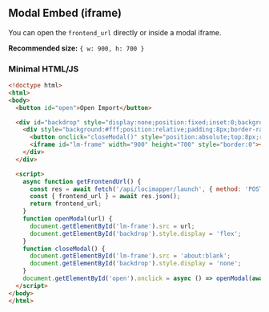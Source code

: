 ## Modal Embed (iframe)

You can open the `frontend_url` directly or inside a modal iframe.

**Recommended size:** `{ w: 900, h: 700 }`

### Minimal HTML/JS
```html
<!doctype html>
<html>
<body>
  <button id="open">Open Import</button>

  <div id="backdrop" style="display:none;position:fixed;inset:0;background:rgba(0,0,0,.4);align-items:center;justify-content:center;">
    <div style="background:#fff;position:relative;padding:8px;border-radius:8px;">
      <button onclick="closeModal()" style="position:absolute;top:8px;right:8px;">✕</button>
      <iframe id="lm-frame" width="900" height="700" style="border:0"></iframe>
    </div>
  </div>

  <script>
    async function getFrontendUrl() {
      const res = await fetch('/api/locimapper/launch', { method: 'POST' });
      const { frontend_url } = await res.json();
      return frontend_url;
    }
    function openModal(url) {
      document.getElementById('lm-frame').src = url;
      document.getElementById('backdrop').style.display = 'flex';
    }
    function closeModal() {
      document.getElementById('lm-frame').src = 'about:blank';
      document.getElementById('backdrop').style.display = 'none';
    }
    document.getElementById('open').onclick = async () => openModal(await getFrontendUrl());
  </script>
</body>
</html>
```
